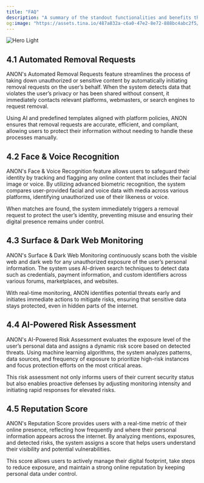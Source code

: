 ```yaml
---
title: "FAQ"
description: "A summary of the standout functionalities and benefits that set us apart, emphasizing ease of use, comprehensive coverage, and efficiency."
og:image: "https://assets.tina.io/487a832a-c6a0-47e2-8e72-888bc4abc2f5/ffd.png"
---
```


<img alt="Hero Light" classname="block dark:hidden" src="https://assets.tina.io/487a832a-c6a0-47e2-8e72-888bc4abc2f5/Frame 1038.png" />

## 4.1 Automated Removal Requests

ANON's Automated Removal Requests feature streamlines the process of taking down unauthorized or sensitive content by automatically initiating removal requests on the user’s behalf. When the system detects data that violates the user’s privacy or has been shared without consent, it immediately contacts relevant platforms, webmasters, or search engines to request removal.

Using AI and predefined templates aligned with platform policies, ANON ensures that removal requests are accurate, efficient, and compliant, allowing users to protect their information without needing to handle these processes manually.

## 4.2 Face & Voice Recognition

ANON's Face & Voice Recognition feature allows users to safeguard their identity by tracking and flagging any online content that includes their facial image or voice. By utilizing advanced biometric recognition, the system compares user-provided facial and voice data with media across various platforms, identifying unauthorized use of their likeness or voice.

When matches are found, the system immediately triggers a removal request to protect the user’s identity, preventing misuse and ensuring their digital presence remains under control.

## 4.3 Surface & Dark Web Monitoring

ANON's Surface & Dark Web Monitoring continuously scans both the visible web and dark web for any unauthorized exposure of the user’s personal information. The system uses AI-driven search techniques to detect data such as credentials, payment information, and custom identifiers across various forums, marketplaces, and websites.

With real-time monitoring, ANON identifies potential threats early and initiates immediate actions to mitigate risks, ensuring that sensitive data stays protected, even in hidden parts of the internet.

## 4.4 AI-Powered Risk Assessment

ANON's AI-Powered Risk Assessment evaluates the exposure level of the user’s personal data and assigns a dynamic risk score based on detected threats. Using machine learning algorithms, the system analyzes patterns, data sources, and frequency of exposure to prioritize high-risk instances and focus protection efforts on the most critical areas.

This risk assessment not only informs users of their current security status but also enables proactive defenses by adjusting monitoring intensity and initiating rapid responses for elevated risks.

## 4.5 Reputation Score

ANON's Reputation Score provides users with a real-time metric of their online presence, reflecting how frequently and where their personal information appears across the internet. By analyzing mentions, exposures, and detected risks, the system assigns a score that helps users understand their visibility and potential vulnerabilities.

This score allows users to actively manage their digital footprint, take steps to reduce exposure, and maintain a strong online reputation by keeping personal data under control.